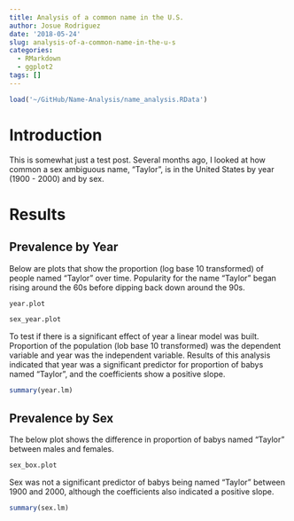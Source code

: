 ```yaml
---
title: Analysis of a common name in the U.S.
author: Josue Rodriguez
date: '2018-05-24'
slug: analysis-of-a-common-name-in-the-u-s
categories:
  - RMarkdown
  - ggplot2
tags: []
---
```


``` r
load('~/GitHub/Name-Analysis/name_analysis.RData')
```

# Introduction

This is somewhat just a test post. Several months ago, I looked at how common a sex ambiguous name, "Taylor", is in the United States by year (1900 - 2000) and by sex.

# Results

## Prevalence by Year
Below are plots that show the proportion (log base 10 transformed) of people named "Taylor" over time. Popularity for the name "Taylor" began rising around the 60s before dipping back down around the 90s.

``` r
year.plot

sex_year.plot
```

To test if there is a significant effect of year a linear model was built. Proportion of the population (lob base 10 transformed) was the dependent variable and year was the independent variable. Results of this analysis indicated that year was a significant predictor for proportion of babys named "Taylor", and the coefficients show a positive slope.

``` r
summary(year.lm)
```

## Prevalence by Sex
The below plot shows the difference in proportion of babys named "Taylor" between males and females.

``` r
sex_box.plot
```

Sex was not a significant predictor of babys being named "Taylor" between 1900 and 2000, although the coefficients also indicated a positive slope.

``` r
summary(sex.lm)
```